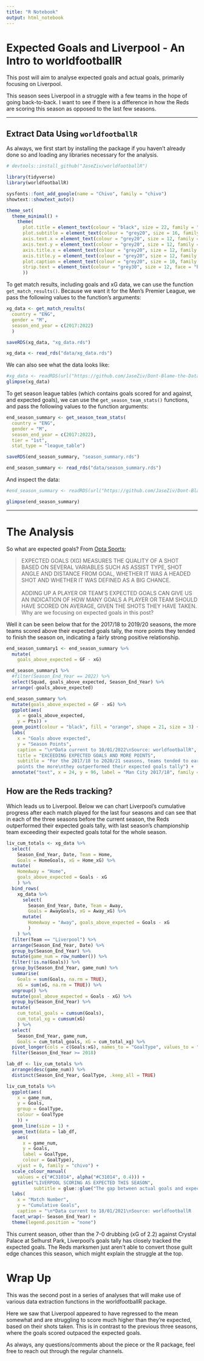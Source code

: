 ```yaml
---
title: "R Notebook"
output: html_notebook
---
```



# Expected Goals and Liverpool - An Intro to worldfootballR

This post will aim to analyse expected goals and actual goals, primarily focusing on Liverpool.

This season sees Liverpool in a struggle with a few teams in the hope of going back-to-back. I want to see if there is a difference in how the Reds are scoring this season as opposed to the last few seasons.

***

## Extract Data Using `worldfootballR`

As always, we first start by installing the package if you haven't already done so and loading any libraries necessary for the analysis.

```r
# devtools::install_github("JaseZiv/worldfootballR")

library(tidyverse)
library(worldfootballR)

sysfonts::font_add_google(name = "Chivo", family = "chivo")
showtext::showtext_auto()

theme_set(
  theme_minimal() +
    theme(
      plot.title = element_text(colour = "black", size = 22, family = "chivo"),
      plot.subtitle = element_text(colour = "grey20", size = 16, family = "chivo"),
      axis.text.x = element_text(colour = "grey20", size = 12, family = "chivo"),
      axis.text.y = element_text(colour = "grey20", size = 12, family = "chivo"),
      axis.title.x = element_text(colour = "grey20", size = 12, family = "chivo"),
      axis.title.y = element_text(colour = "grey20", size = 12, family = "chivo"),
      plot.caption = element_text(colour = "grey20", size = 10, family = "chivo"),
      strip.text = element_text(colour = "grey30", size = 12, face = "bold", family = "chivo")
      ))
```

To get match results, including goals and xG data, we can use the function `get_match_results()`. Because we want it for the Men's Premier League, we pass the following values to the function's arguments:

```r
xg_data <- get_match_results(
  country = "ENG", 
  gender = "M", 
  season_end_year = c(2017:2022)
  )

saveRDS(xg_data, "xg_data.rds")

xg_data <- read_rds("data/xg_data.rds")
```

We can also see what the data looks like:

```r
#xg_data <- readRDS(url("https://github.com/JaseZiv/Dont-Blame-the-Data-Data-Files/blob/master/liverpool_xg/xg_data.rds?raw=true"))
glimpse(xg_data)
```


To get season league tables (which contains goals scored for and against, and expected goals), we can use the `get_season_team_stats()` functions, and pass the following values to the function arguments:

```r
end_season_summary <- get_season_team_stats(
  country = "ENG", 
  gender = "M", 
  season_end_year = c(2017:2022), 
  tier = "1st",
  stat_type = "league_table")

saveRDS(end_season_summary, "season_summary.rds")

end_season_summary <- read_rds("data/season_summary.rds")
```

And inspect the data:

```r
#end_season_summary <- readRDS(url("https://github.com/JaseZiv/Dont-Blame-the-Data-Data-Files/blob/master/liverpool_xg/season_summary.rds?raw=true"))

glimpse(end_season_summary)
```


***

# The Analysis

So what are expected goals? From [Opta Sports](https://www.optasports.com/services/analytics/advanced-metrics/);

> EXPECTED GOALS (XG) MEASURES THE QUALITY OF A SHOT BASED ON SEVERAL VARIABLES SUCH AS ASSIST TYPE, SHOT ANGLE AND DISTANCE FROM GOAL, WHETHER IT WAS A HEADED SHOT AND WHETHER IT WAS DEFINED AS A BIG CHANCE. <br><br>ADDING UP A PLAYER OR TEAM’S EXPECTED GOALS CAN GIVE US AN INDICATION OF HOW MANY GOALS A PLAYER OR TEAM SHOULD HAVE SCORED ON AVERAGE, GIVEN THE SHOTS THEY HAVE TAKEN.
Why are we focusing on expected goals in this post?

Well it can be seen below that for the 2017/18 to 2019/20 seasons, the more teams scored above their expected goals tally, the more points they tended to finish the season on, indicating a fairly strong positive relationship.

```r
end_season_summary1 <- end_season_summary %>%
  mutate(
    goals_above_expected = GF - xG)
```

```r
end_season_summary1 %>%
  #filter(Season_End_Year == 2022) %>%
  select(Squad, goals_above_expected, Season_End_Year) %>%
  arrange(-goals_above_expected)
```


```r
end_season_summary %>% 
  mutate(goals_above_expected = GF - xG) %>%
  ggplot(aes(
    x = goals_above_expected, 
    y = Pts)) +
  geom_point(colour = "black", fill = "orange", shape = 21, size = 3) +
  labs(
    x = "Goals above expected", 
    y = "Season Points",
    caption = "\n*Data current to 10/01/2022\nSource: worldfootballR",
    title = "EXCEEDING EXPECTED GOALS AND MORE POINTS",
    subtitle = "For the 2017/18 to 2020/21 seasons, teams tended to earn more 
    points the more\nthey outperformed their expected goals tally") +
  annotate("text", x = 24, y = 96, label = "Man City 2017/18", family = "chivo")
```

## How are the Reds tracking?

Which leads us to Liverpool. Below we can chart Liverpool's cumulative progress after each match played for the last four seasons and can see that in each of the three seasons before the current season, the Reds outperformed their expected goals tally, with last season's championship team exceeding their expected goals total for the whole season.

```r
liv_cum_totals <- xg_data %>% 
  select(
    Season_End_Year, Date, Team = Home, 
    Goals = HomeGoals, xG = Home_xG) %>% 
  mutate(
    HomeAway = "Home",
    goals_above_expected = Goals - xG
    ) %>% 
  bind_rows(
    xg_data %>%
      select(
        Season_End_Year, Date, Team = Away, 
        Goals = AwayGoals, xG = Away_xG) %>%
      mutate(
        HomeAway = "Away", goals_above_expected = Goals - xG
        )
    ) %>%
  filter(Team == "Liverpool") %>%
  arrange(Season_End_Year, Date) %>% 
  group_by(Season_End_Year) %>% 
  mutate(game_num = row_number()) %>% 
  filter(!is.na(Goals)) %>% 
  group_by(Season_End_Year, game_num) %>% 
  summarise(
    Goals = sum(Goals, na.rm = TRUE),
    xG = sum(xG, na.rm = TRUE)) %>% 
  ungroup() %>% 
  mutate(goal_above_expected = Goals - xG) %>% 
  group_by(Season_End_Year) %>% 
  mutate(
    cum_total_goals = cumsum(Goals),
    cum_total_xg = cumsum(xG)
    ) %>% 
  select(
    Season_End_Year, game_num, 
    Goals = cum_total_goals, xG = cum_total_xg) %>% 
  pivot_longer(cols = c(Goals:xG), names_to = "GoalType", values_to = "Goals") %>%
  filter(Season_End_Year >= 2018)
```

```r
lab_df <- liv_cum_totals %>% 
  arrange(desc(game_num)) %>% 
  distinct(Season_End_Year, GoalType, .keep_all = TRUE)

liv_cum_totals %>%
  ggplot(aes(
    x = game_num, 
    y = Goals, 
    group = GoalType, 
    colour = GoalType
    )) +
  geom_line(size = 1) +
  geom_text(data = lab_df, 
    aes(
      x = game_num, 
      y = Goals, 
      label = GoalType, 
      colour = GoalType), 
    vjust = 0, family = "chivo") +
  scale_colour_manual(
    values = c("#C31014", alpha("#C31014", 0.4))) +
  ggtitle("LIVERPOOL SCORING AS EXPECTED THIS SEASON",
          subtitle = glue::glue("The gap between actual goals and expected goals remained consistently positive during\nLiverpool's championship run in 19/20, while this season sees them tracking xG closely")) +
  labs(
    x = "Match Number", 
    y = "Cumulative Goals",
    caption = "\n*Data current to 18/01/2021\nSource: worldfootballR  ||  Table: @jase_ziv") +
  facet_wrap(~ Season_End_Year) +
  theme(legend.position = "none")
```

This current season, other than the 7-0 drubbing (xG of 2.2) against Crystal Palace at Selhurst Park, Liverpool's goals tally has closely tracked the expected goals. The Reds marksmen just aren't able to convert those guilt edge chances this season, which might explain the struggle at the top.


# Wrap Up

This was the second post in a series of analyses that will make use of various data extraction functions in the worldfootballR package.

Here we saw that Liverpool appeared to have regressed to the mean somewhat and are struggling to score much higher than they're expected, based on their shots taken. This is in contrast to the previous three seasons, where the goals scored outpaced the expected goals.

As always, any questions/comments about the piece or the R package, feel free to reach out through the regular channels.





